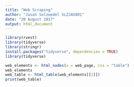 ```yaml
---
title: "Web Scraping"
author: "Jason Salzwedel SLZJAS001"
date: "20 August 2017"
output: html_document
---
```


```r
library(rvest)
library(tidyverse)
library(stringr)
install.packages("tidyverse", dependencies = TRUE)
library(tidyverse)


```

```r

web_elements <- html_nodes(x = web_page, css = "table")
web_elements
web_table <- html_table(web_elements[[2]])
print(web_table)



```